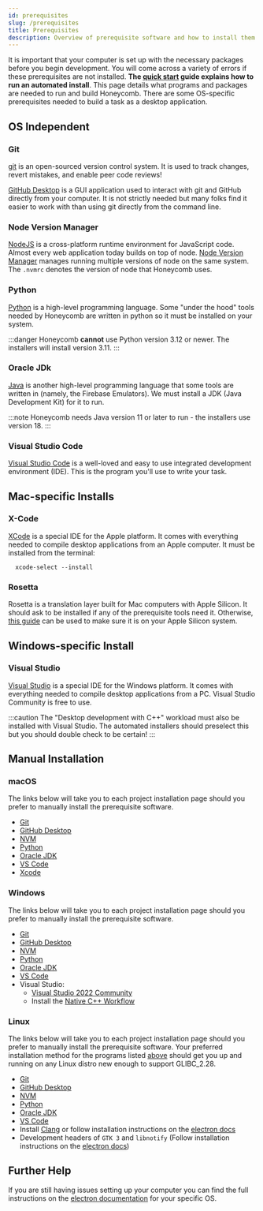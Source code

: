 ```yaml
---
id: prerequisites
slug: /prerequisites
title: Prerequisites
description: Overview of prerequisite software and how to install them
---
```


It is important that your computer is set up with the necessary packages before you begin development. You will come across a variety of errors if these prerequisites are not installed. **The [quick start](quick_start#installing-prerequisites) guide explains how to run an automated install**. This page details what programs and packages are needed to run and build Honeycomb. There are some OS-specific prerequisites needed to build a task as a desktop application.

## OS Independent

### Git

[git](https://git-scm.com) is an open-sourced version control system. It is used to track changes, revert mistakes, and enable peer code reviews!

[GitHub Desktop](https://desktop.github.com) is a GUI application used to interact with git and GitHub directly from your computer. It is not strictly needed but many folks find it easier to work with than using git directly from the command line.

### Node Version Manager

[NodeJS](https://nodejs.org/en) is a cross-platform runtime environment for JavaScript code. Almost every web application today builds on top of node. [Node Version Manager](https://github.com/nvm-sh/nvm) manages running multiple versions of node on the same system. The `.nvmrc` denotes the version of node that Honeycomb uses.

### Python

[Python](https://www.python.org) is a high-level programming language. Some "under the hood" tools needed by Honeycomb are written in python so it must be installed on your system.

:::danger
Honeycomb **cannot** use Python version 3.12 or newer. The installers will install version 3.11.
:::

### Oracle JDk

[Java](https://www.oracle.com/java/) is another high-level programming language that some tools are written in (namely, the Firebase Emulators). We must install a JDK (Java Development Kit) for it to run.

:::note
Honeycomb needs Java version 11 or later to run - the installers use version 18.
:::

### Visual Studio Code

[Visual Studio Code](https://code.visualstudio.com) is a well-loved and easy to use integrated development environment (IDE). This is the program you'll use to write your task.

## Mac-specific Installs

### X-Code

[XCode](https://developer.apple.com/xcode/) is a special IDE for the Apple platform. It comes with everything needed to compile desktop applications from an Apple computer. It must be installed from the terminal:

```shell title="Installing XCode"
  xcode-select --install
```

### Rosetta

Rosetta is a translation layer built for Mac computers with Apple Silicon. It should ask to be installed if any of the prerequisite tools need it. Otherwise, [this guide](https://support.apple.com/en-us/HT211861) can be used to make sure it is on your Apple Silicon system.

## Windows-specific Install

### Visual Studio

[Visual Studio](https://visualstudio.microsoft.com) is a special IDE for the Windows platform. It comes with everything needed to compile desktop applications from a PC. Visual Studio Community is free to use.

:::caution
The "Desktop development with C++" workload must also be installed with Visual Studio. The automated installers should preselect this but you should double check to be certain!
:::

## Manual Installation

### macOS

The links below will take you to each project installation page should you prefer to manually install the prerequisite software.

- [Git](https://git-scm.com/download/mac)
- [GitHub Desktop](https://desktop.github.com)
- [NVM](https://github.com/nvm-sh/nvm#installing-and-updating)
- [Python](https://www.python.org/downloads/macos/)
- [Oracle JDK](https://www.oracle.com/java/technologies/downloads/#jdk20-windows)
- [VS Code](https://code.visualstudio.com/download)
- [Xcode](https://apps.apple.com/us/app/xcode/id497799835?mt=12)

### Windows

The links below will take you to each project installation page should you prefer to manually install the prerequisite software.

- [Git](https://git-scm.com/download/win)
- [GitHub Desktop](https://desktop.github.com)
- [NVM](https://github.com/coreybutler/nvm-windows#installation--upgrades)
- [Python](https://www.python.org/downloads/windows/)
- [Oracle JDK](https://www.oracle.com/java/technologies/downloads/#jdk20-mac)
- [VS Code](https://code.visualstudio.com/download)
- Visual Studio:
  - [Visual Studio 2022 Community](https://visualstudio.microsoft.com/vs/community/)
  - Install the [Native C++ Workflow](https://docs.microsoft.com/en-us/cpp/build/vscpp-step-0-installation?view=msvc-160#step-4---choose-workloads-1)

### Linux

The links below will take you to each project installation page should you prefer to manually install the prerequisite software. Your preferred installation method for the programs listed [above](#os-independent) should get you up and running on any Linux distro new enough to support GLIBC_2.28.

- [Git](https://git-scm.com/download/linux)
- [GitHub Desktop](https://desktop.github.com)
- [NVM](https://github.com/nvm-sh/nvm#installing-and-updating)
- [Python](https://www.python.org/downloads/source/)
- [Oracle JDK](https://www.oracle.com/java/technologies/downloads/#jdk20-linux)
- [VS Code](https://code.visualstudio.com/download)
- Install [Clang](https://clang.llvm.org/get_started.html) or follow installation instructions on the [electron docs](https://www.electronjs.org/docs/development/build-instructions-linux#prerequisites)
- Development headers of `GTK 3` and `libnotify` (Follow installation instructions on the [electron docs](https://www.electronjs.org/docs/development/build-instructions-linux#prerequisites))

## Further Help

If you are still having issues setting up your computer you can find the full instructions on the [electron documentation](https://www.electronjs.org/docs/development/build-instructions-gn) for your specific OS.
